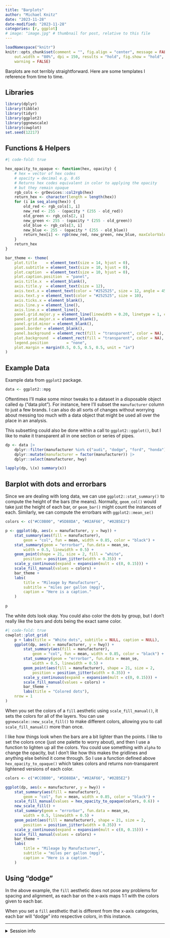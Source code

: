 ```yaml
---
title: "Barplots"
author: "Michael Knitz"
date: "2023-11-28"
date-modified: "2023-11-28"
categories: [r, ggplot]
# image: "image.jpg" # thumbnail for post, relative to this file
---
```


```r
loadNamespace("knitr")
knitr::opts_chunk$set(comment = "", fig.align = "center", message = FALSE,
    out.width = "80%", dpi = 150, results = "hold", fig.show = "hold",
    warning = FALSE)
```

Barplots are not terribly straightforward. Here are some templates I reference from time to time.

## Libraries

```r
library(dplyr)
library(tibble)
library(tidyr)
library(ggplot2)
library(ggnewscale)
library(cowplot)
set.seed(12217)
```

## Functions & Helpers

```r
#| code-fold: true

hex_opacity_to_opaque <- function(hex, opacity) {
    # hex = vector of hex codes
    # opacity = decimal e.g. 0.65
    # Returns hex codes equivalent in color to applying the opacity
    # but they remain opaque
    rgb_cols <- grDevices::col2rgb(hex)
    return_hex <- character(length = length(hex))
    for (i in seq_along(hex)) {
        old_red <- rgb_cols[1, i]
        new_red <- 255 - (opacity * (255 - old_red))
        old_green <- rgb_cols[2, i]
        new_green <- 255 - (opacity * (255 - old_green))
        old_blue <- rgb_cols[3, i]
        new_blue <- 255 - (opacity * (255 - old_blue))
        return_hex[i] <- rgb(new_red, new_green, new_blue, maxColorValue = 255)
    }
    return_hex
}

bar_theme <- theme(
    plot.title    = element_text(size = 14, hjust = 0),
    plot.subtitle = element_text(size = 10, hjust = 0),
    plot.caption  = element_text(size = 10, hjust = 0),
    plot.caption.position  = "panel",
    axis.title.x  = element_blank(),
    axis.title.y  = element_text(size = 12),
    axis.text.x = element_text(color = "#252525", size = 12, angle = 45, hjust = 1),
    axis.text.y = element_text(color = "#252525", size = 10),
    axis.ticks.x = element_blank(),
    axis.line.y = element_line(),
    axis.line.x = element_line(),
    panel.grid.major.y = element_line(linewidth = 0.20, linetype = 1, color = "black"),
    panel.grid.major.x = element_blank(),
    panel.grid.minor = element_blank(),
    panel.border = element_blank(),
    panel.background = element_rect(fill = "transparent", color = NA),
    plot.background  = element_rect(fill = "transparent", color = NA),
    legend.position        = "none",
    plot.margin = margin(0.5, 0.5, 0.5, 0.5, unit = "in")
)
```

## Example Data

Example data from `ggplot2` package.

```r
data <- ggplot2::mpg
```

Oftentimes I'll make some minor tweaks to a dataset in a disposable object called `dp` ("data plot"). For instance, here I'll subset the `manufacturer` column to just a few brands. I can also do all sorts of changes without worrying about messing too much with a data object that might be used all over the place in an analysis.

This subsetting could also be done within a call to `ggplot2::ggplot()`, but I like to make it transparent all in one section or series of pipes.

```r
dp <- data |>
    dplyr::filter(manufacturer %in% c("audi", "dodge", "ford", "honda")) |>
    dplyr::mutate(manufacturer = factor(manufacturer)) |>
    dplyr::select(manufacturer, hwy)

lapply(dp, \(x) summary(x))
```

## Barplot with dots and errorbars

Since we are dealing with long data, we can use `ggplot2::stat_summary()` to compute the height of the bars (the means). Normally, `geom_col()` would take just the height of each bar, or `geom_bar()` might count the instances of each. Similarly, we can compute the errorbars with `ggplot2::mean_se()`

```r
colors <- c("#CC0B00", "#5D88DA", "#02AF66", "#02B5E2")

p <- ggplot(dp, aes(x = manufacturer, y = hwy)) +
    stat_summary(aes(fill = manufacturer),
        geom = "col", fun = mean, width = 0.85, color = "black") +
    stat_summary(geom = "errorbar", fun.data = mean_se,
        width = 0.5, linewidth = 0.5) +
    geom_point(shape = 21, size = 2, fill = "white",
        position = position_jitter(width = 0.35)) +
    scale_y_continuous(expand = expansion(mult = c(0, 0.15))) +
    scale_fill_manual(values = colors) +
    bar_theme +
    labs(
        title = "Mileage by Manufacturer",
        subtitle = "miles per gallon (mpg)",
        caption = "Here is a caption."
    )
    
p
```

The white dots look okay. You could also color the dots by group, but I don't really like the bars and dots being the exact same color.

```r
#| code-fold: true
cowplot::plot_grid(
    p + labs(title = "White dots", subtitle = NULL, caption = NULL),
    ggplot(dp, aes(x = manufacturer, y = hwy)) +
        stat_summary(aes(fill = manufacturer),
            geom = "col", fun = mean, width = 0.85, color = "black") +
        stat_summary(geom = "errorbar", fun.data = mean_se,
            width = 0.5, linewidth = 0.5) +
        geom_point(aes(fill = manufacturer), shape = 21, size = 2,
            position = position_jitter(width = 0.35)) +
        scale_y_continuous(expand = expansion(mult = c(0, 0.15))) +
        scale_fill_manual(values = colors) +
        bar_theme +
        labs(title = "Colored dots"),
    nrow = 1
)
```

When you set the colors of a `fill` aesthetic using `scale_fill_manual()`, it sets the colors for all of the layers. You can use `ggnewscale::new_scale_fill()` to make different colors, allowing you to call `scale_fill_manual()` more than once.

I like how things look when the bars are a bit lighter than the points. I like to set the colors once (just one palette to worry about), and then I use a function to lighten up all the colors. You could use something with `alpha` to change the opacity, but I don't like how this makes the gridlines and anything else behind it come through. So I use a function defined above `hex_opacity_to_opaque()` which takes colors and returns non-transparent lightened versions of each color.

```r

colors <- c("#CC0B00", "#5D88DA", "#02AF66", "#02B5E2")

ggplot(dp, aes(x = manufacturer, y = hwy)) +
    stat_summary(aes(fill = manufacturer),
        geom = "col", fun = mean, width = 0.85, color = "black") +
    scale_fill_manual(values = hex_opacity_to_opaque(colors, 0.6)) +
    new_scale_fill() +
    stat_summary(geom = "errorbar", fun.data = mean_se,
        width = 0.5, linewidth = 0.5) +
    geom_point(aes(fill = manufacturer), shape = 21, size = 2,
        position = position_jitter(width = 0.35)) +
    scale_y_continuous(expand = expansion(mult = c(0, 0.15))) +
    scale_fill_manual(values = colors) +
    bar_theme +
    labs(
        title = "Mileage by Manufacturer",
        subtitle = "miles per gallon (mpg)",
        caption = "Here is a caption."
    )
```

## Using "dodge"

In the above example, the `fill` aesthetic does not pose any problems for spacing and alignment, as each bar on the x-axis maps 1:1 with the colors given to each bar.

When you set a `fill` aesthetic that is different from the x-axis categories, each bar will "dodge" into respective colors, in this instance.

---------------------

<details style="margin-bottom:10px;">
<summary style="color:black;">
Session info
</summary>

```r
print(sessioninfo::session_info())
```

</details>